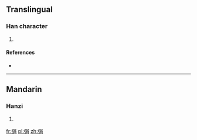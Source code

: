 ==Translingual==

===Han character===
{{Han char|rn=57|rad=弓|as=07|sn=10|four=|canj=弓口月 (NRB)|ids=⿰[[弓]][[肙]]}}

# {{defn|Han|sort=弓07}}

====References====
* {{Han ref|kx=0359.010|dkj=09792|dj=0675.180|hdz=20996.120|uh=5F32|ud=24370}}

----

==Mandarin==

===Hanzi===
{{cmn-hanzi|pin=[[xuān]] ([[xuan1]])|wg=hsüan<sup>1</sup>}}

# {{defn|lang=cmn|sort=弓07}}

[[fr:弲]]
[[pl:弲]]
[[zh:弲]]